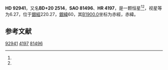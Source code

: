 {{Starbox begin
| name = HD 92941
}}
{{Starbox observe
| epoch = [[J2000.0|J2000.0]]
| constell = {{星座名待查}}<ref name=SIMBAD>{{cite web
 | url=http://simbad.u-strasbg.fr/simbad/sim-id?Ident=HR+4197
 | title=Pulsating variable Star
 | publisher=Centre de Données astronomiques de Strasbourg
 | work=SIMBAD
 | accessdate=2012-07-13
 | archive-date=2016-03-17
 | archive-url=https://web.archive.org/web/20160317114910/http://simbad.u-strasbg.fr/simbad/sim-id?Ident=HR+4197
 | dead-url=no
 }}</ref><ref name=DATA>{{cite web
 | url=http://vizier.u-strasbg.fr/viz-bin/VizieR-5?-out.add=.&-source=5050&-corr=PK=HR&-out.max=9999&HR=4197
 | title=VizieR Detailed Page
 | accessdate=2012-07-13
 | archive-date=2016-03-05
 | archive-url=https://web.archive.org/web/20160305002215/http://vizier.u-strasbg.fr/viz-bin/VizieR-5?-out.add=.&-source=5050&-corr=PK=HR&-out.max=9999&HR=4197
 | dead-url=no
 }}</ref>
| 星官 = 
| ra = {{RA|10|44|14.5}}<ref name=SIMBAD /><ref name=DATA />
| dec = {{DEC|+19|45|31}}<ref name=SIMBAD /><ref name=DATA />
| appmag_v = 6.27<ref name=SIMBAD /><ref name=DATA />
}}
{{Starbox character
| class = A5V<ref name=SIMBAD /><ref name=DATA />
| b-v = 0.17<ref name=SIMBAD /><ref name=DATA />
| u-b = <ref name=SIMBAD /><ref name=DATA />
| r-i = <ref name=SIMBAD /><ref name=DATA />
| variable = 
}}
{{Starbox astrometry
| radial_v = 
| prop_mo_ra = 5
| parallax = 
| p_error = 
}}
{{Starbox catalog
| names =BD+20 2514，[[SAO星表|SAO]] 81496，[[HD星表|HD]] 92941，[[HR星表|HR]] 4197}}
{{Starbox reference |Simbad=HR+4197}}
{{Starbox end}}

'''HD 92941'''，又名'''BD+20 2514'''，'''SAO 81496'''、'''HR 4197'''，是一颗恒星<ref name=SIMBAD /><ref name=DATA />，视星等为6.27，位于[[銀道座標系|銀經]]220.27，[[銀道座標系|銀緯]]60，其[[B1900.0|B1900.0]]坐标为赤經{{RA|10|38|51.6}}，赤緯{{DEC|+20|60|2}}。

== 参考文献 ==
{{reflist}}

{{star-stub}}

[[Category:HD和HDE天體|92941]]
[[Category:HR天體|4197]]
[[Category:SAO天體|81496]]